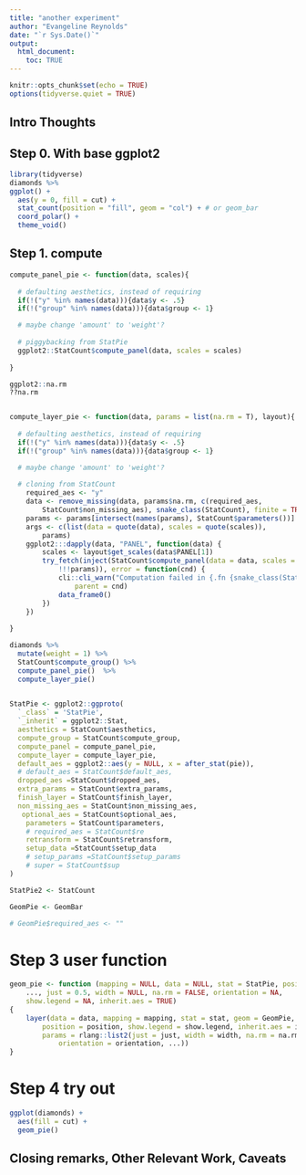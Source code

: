 ```yaml
---
title: "another experiment"
author: "Evangeline Reynolds"
date: "`r Sys.Date()`"
output: 
  html_document:
    toc: TRUE
---
```


```r
knitr::opts_chunk$set(echo = TRUE)
options(tidyverse.quiet = TRUE)
```




## Intro Thoughts


## Step 0. With base ggplot2

```r
library(tidyverse)
diamonds %>%
ggplot() + 
  aes(y = 0, fill = cut) + 
  stat_count(position = "fill", geom = "col") + # or geom_bar
  coord_polar() + 
  theme_void() 
```

## Step 1. compute


```r
compute_panel_pie <- function(data, scales){
  
  # defaulting aesthetics, instead of requiring
  if(!("y" %in% names(data))){data$y <- .5}
  if(!("group" %in% names(data))){data$group <- 1}

  # maybe change 'amount' to 'weight'?
  
  # piggybacking from StatPie
  ggplot2::StatCount$compute_panel(data, scales = scales)
  
}

ggplot2::na.rm
??na.rm


compute_layer_pie <- function(data, params = list(na.rm = T), layout){
  
  # defaulting aesthetics, instead of requiring
  if(!("y" %in% names(data))){data$y <- .5}
  if(!("group" %in% names(data))){data$group <- 1}

  # maybe change 'amount' to 'weight'?
  
  # cloning from StatCount
    required_aes <- "y"
    data <- remove_missing(data, params$na.rm, c(required_aes, 
        StatCount$non_missing_aes), snake_class(StatCount), finite = TRUE)
    params <- params[intersect(names(params), StatCount$parameters())]
    args <- c(list(data = quote(data), scales = quote(scales)), 
        params)
    ggplot2:::dapply(data, "PANEL", function(data) {
        scales <- layout$get_scales(data$PANEL[1])
        try_fetch(inject(StatCount$compute_panel(data = data, scales = scales, 
            !!!params)), error = function(cnd) {
            cli::cli_warn("Computation failed in {.fn {snake_class(StatCount)}}", 
                parent = cnd)
            data_frame0()
        })
    })
    
}


```


```r
diamonds %>% 
  mutate(weight = 1) %>% 
  StatCount$compute_group() %>% 
  compute_panel_pie()  %>% 
  compute_layer_pie()
  


```

```r
StatPie <- ggplot2::ggproto(
  `_class` = 'StatPie', 
  `_inherit` = ggplot2::Stat,
  aesthetics = StatCount$aesthetics,
  compute_group = StatCount$compute_group, 
  compute_panel = compute_panel_pie,
  compute_layer = compute_layer_pie,
  default_aes = ggplot2::aes(y = NULL, x = after_stat(pie)),
  # default_aes = StatCount$default_aes,
  dropped_aes =StatCount$dropped_aes,
  extra_params = StatCount$extra_params,
  finish_layer = StatCount$finish_layer,
  non_missing_aes = StatCount$non_missing_aes,
   optional_aes = StatCount$optional_aes,
    parameters = StatCount$parameters,
    # required_aes = StatCount$re
    retransform = StatCount$retransform,
    setup_data =StatCount$setup_data
    # setup_params =StatCount$setup_params
    # super = StatCount$sup
)

StatPie2 <- StatCount

GeomPie <- GeomBar

# GeomPie$required_aes <- ""

```

# Step 3 user function

```r
geom_pie <- function (mapping = NULL, data = NULL, stat = StatPie, position = "stack", 
    ..., just = 0.5, width = NULL, na.rm = FALSE, orientation = NA, 
    show.legend = NA, inherit.aes = TRUE) 
{
    layer(data = data, mapping = mapping, stat = stat, geom = GeomPie, 
        position = position, show.legend = show.legend, inherit.aes = inherit.aes, 
        params = rlang::list2(just = just, width = width, na.rm = na.rm, 
            orientation = orientation, ...))
}

```


# Step 4 try out

```r
ggplot(diamonds) + 
  aes(fill = cut) + 
  geom_pie()


```

## Closing remarks, Other Relevant Work, Caveats
